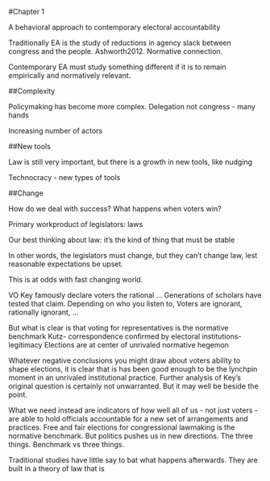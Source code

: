 #Chapter 1

A behavioral approach to contemporary electoral accountability 

Traditionally EA is the study of reductions in agency slack between congress and the people. Ashworth2012. Normative connection.

Contemporary EA must study something different if it is to remain empirically and normatively relevant. 

##Complexity 

Policymaking has become more complex. Delegation not congress - many hands 

Increasing number of actors

##New tools 

Law is still very important, but there is a growth in new tools, like nudging  

Technocracy - new types of tools

##Change   

How do we deal with success? What happens when voters win? 

Primary workproduct of legislators: laws

Our best thinking about law: it’s the kind of thing that must be stable 

In other words, the legislators must change, but they can’t change law, lest reasonable expectations be upset. 

This is at odds with fast changing world. 



VO Key famously declare voters the rational … 
Generations of scholars have tested that claim. 
Depending on who you listen to, Voters are ignorant, rationally ignorant, …

But what is clear is that voting for representatives is the normative benchmark 
Kutz- correspondence confirmed by electoral institutions- legitimacy 
Elections are at center of unrivaled normative hegemon 

Whatever negative conclusions you might draw about voters ability to shape elections, it is clear that is has been good enough to be the lynchpin moment in an unrivaled institutional practice. 
Further analysis of Key’s original question is certainly not unwarranted. But it may well be beside the point.

What we need instead are indicators of how well all of us - not just voters - are able to hold officials accountable for a new set of arrangements and practices. Free and fair elections for congressional lawmaking is the normative benchmark. But politics pushes us in new directions. 
The three things. Benchmark vs three things. 

Traditional studies have little say to bat what happens afterwards. They are built in a theory of law that is 




